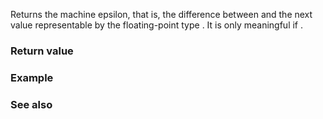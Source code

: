 {{cpp/types/numeric_limits/title|epsilon}}
{{cpp/types/numeric_limits/navbar}}
{{dcl begin}}
{{dcl rev multi|until1=c++11
|dcl1=
static T epsilon() throw();
|dcl2=
static constexpr T epsilon() noexcept;
}}
{{dcl end}}

Returns the machine epsilon, that is, the difference between {{c|1.0}} and the next value representable by the floating-point type {{tt|T}}. It is only meaningful if {{c|1=std::numeric_limits&lt;T&gt;::is_integer == false}}.

===Return value===
{{dsc begin}}
{{dsc hitem|{{tt|T}}|{{c|std::numeric_limits&lt;T&gt;::epsilon()}}}}
{{dsc|{{c/core|/* non-specialized */}}|{{c|T()}}}}
{{dsc|{{c/core|bool}}|{{c|false}}}}
{{dsc|{{c/core|char}}|{{c|0}}}}
{{dsc|{{c/core|signed char}}|{{c|0}}}}
{{dsc|{{c/core|unsigned char}}|{{c|0}}}}
{{dsc|{{c/core|wchar_t}}|{{c|0}}}}
{{dsc|{{c/core|char8_t}} {{mark since c++20}}|{{c|0}}}}
{{dsc|{{c/core|char16_t}} {{mark since c++11}}|{{c|0}}}}
{{dsc|{{c/core|char32_t}} {{mark since c++11}}|{{c|0}}}}
{{dsc|{{c/core|short}}|{{c|0}}}}
{{dsc|{{c/core|unsigned short}}|{{c|0}}}}
{{dsc|{{c/core|int}}|{{c|0}}}}
{{dsc|{{c/core|unsigned int}}|{{c|0}}}}
{{dsc|{{c/core|long}}|{{c|0}}}}
{{dsc|{{c/core|unsigned long}}|{{c|0}}}}
{{dsc|{{c/core|long long}} {{mark since c++11}}|{{c|0}}}}
{{dsc|{{c/core|unsigned long long}}{{mark since c++11}}|{{c|0}}}}
{{dsc|{{c/core|float}}|{{lc|FLT_EPSILON}}}}
{{dsc|{{c/core|double}}|{{lc|DBL_EPSILON}}}}
{{dsc|{{c/core|long double}}|{{lc|LDBL_EPSILON}}}}
{{dsc end}}

===Example===
{{example
|Demonstrates the use of machine epsilon to compare floating-point values for equality:
|code=
#include &lt;algorithm&gt;
#include &lt;cmath&gt;
#include &lt;cstddef&gt;
#include &lt;iomanip&gt;
#include &lt;iostream&gt;
#include &lt;limits&gt;
#include &lt;type_traits&gt;

template &lt;class T&gt;
std::enable_if_t&lt;not std::numeric_limits&lt;T&gt;::is_integer, bool&gt;
equal_within_ulps(T x, T y, std::size_t n)
{
    // Since `epsilon()` is the gap size (ULP, unit in the last place)
    // of floating-point numbers in interval [1, 2), we can scale it to
    // the gap size in interval [2^e, 2^{e+1}), where `e` is the exponent
    // of `x` and `y`.

    // If `x` and `y` have different gap sizes (which means they have
    // different exponents), we take the smaller one. Taking the bigger
    // one is also reasonable, I guess.
    const T m = std::min(std::fabs(x), std::fabs(y));

    // Subnormal numbers have fixed exponent, which is `min_exponent - 1`.
    const int exp = m &lt; std::numeric_limits&lt;T&gt;::min()
                  ? std::numeric_limits&lt;T&gt;::min_exponent - 1
                  : std::ilogb(m);

    // We consider `x` and `y` equal if the difference between them is
    // within `n` ULPs.
    return std::fabs(x - y) &lt;= n * std::ldexp(std::numeric_limits&lt;T&gt;::epsilon(), exp);
}

int main()
{
    double x = 0.3;
    double y = 0.1 + 0.2;
    std::cout &lt;&lt; std::hexfloat;
    std::cout &lt;&lt; "x = " &lt;&lt; x &lt;&lt; '\n';
    std::cout &lt;&lt; "y = " &lt;&lt; y &lt;&lt; '\n';
    std::cout &lt;&lt; (x == y ? "x == y" : "x != y") &lt;&lt; '\n';
    for (std::size_t n = 0; n &lt;= 10; ++n)
        if (equal_within_ulps(x, y, n))
        {
            std::cout &lt;&lt; "x equals y within " &lt;&lt; n &lt;&lt; " ulps" &lt;&lt; '\n';
            break;
        }
}
|output=
x = 0x1.3333333333333p-2
y = 0x1.3333333333334p-2
x != y
x equals y within 1 ulps
}}

===See also===
{{dsc begin}}
{{dsc inc|cpp/numeric/math/dsc nextafter}}
{{dsc end}}

{{langlinks|de|es|fr|it|ja|pt|ru|zh}}